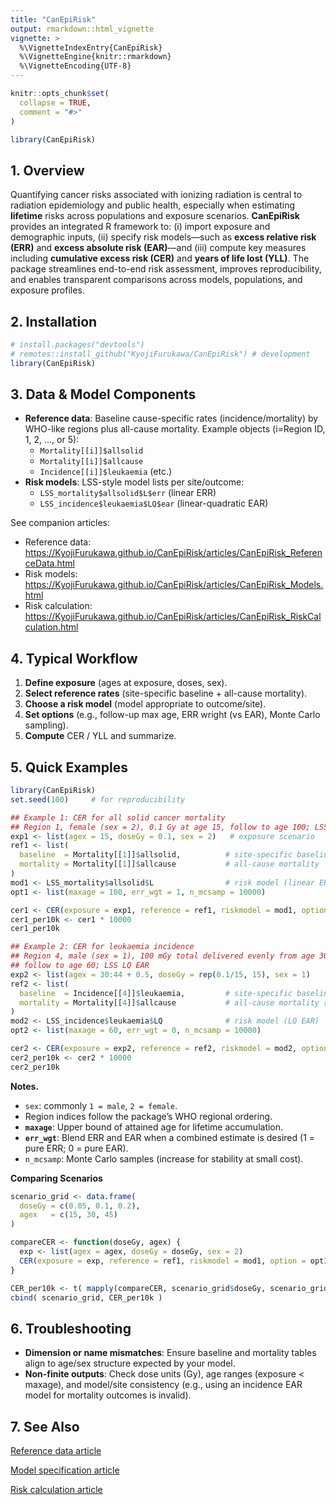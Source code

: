 ```yaml
---
title: "CanEpiRisk"
output: rmarkdown::html_vignette
vignette: >
  %\VignetteIndexEntry{CanEpiRisk}
  %\VignetteEngine{knitr::rmarkdown}
  %\VignetteEncoding{UTF-8}
---
```


```r
knitr::opts_chunk$set(
  collapse = TRUE,
  comment = "#>"
)
```

```r
library(CanEpiRisk)
```


## 1. Overview

Quantifying cancer risks associated with ionizing radiation is central to radiation epidemiology and public health, especially when estimating **lifetime** risks across populations and exposure scenarios. **CanEpiRisk** provides an integrated R framework to: (i) import exposure and demographic inputs, (ii) specify risk models—such as **excess relative risk (ERR)** and **excess absolute risk (EAR)**—and (iii) compute key measures including **cumulative excess risk (CER)** and **years of life lost (YLL)**. The package streamlines end-to-end risk assessment, improves reproducibility, and enables transparent comparisons across models, populations, and exposure profiles.

## 2. Installation

```r
# install.packages("devtools")
# remotes::install_github("KyojiFurukawa/CanEpiRisk") # development
library(CanEpiRisk)
```

## 3. Data & Model Components

- **Reference data**: Baseline cause-specific rates (incidence/mortality) by WHO-like regions plus all-cause mortality. Example objects (i=Region ID, 1, 2, ..., or 5):
  - `Mortality[[i]]$allsolid` 
  - `Mortality[[i]]$allcause`
  - `Incidence[[i]]$leukaemia` (etc.)
- **Risk models**: LSS-style model lists per site/outcome:
  - `LSS_mortality$allsolid$L$err` (linear ERR)
  - `LSS_incidence$leukaemia$LQ$ear` (linear-quadratic EAR)

See companion articles:

- Reference data: <https://KyojiFurukawa.github.io/CanEpiRisk/articles/CanEpiRisk_ReferenceData.html>  
- Risk models: <https://KyojiFurukawa.github.io/CanEpiRisk/articles/CanEpiRisk_Models.html>  
- Risk calculation: <https://KyojiFurukawa.github.io/CanEpiRisk/articles/CanEpiRisk_RiskCalculation.html>

## 4. Typical Workflow

1. **Define exposure** (ages at exposure, doses, sex).
2. **Select reference rates** (site-specific baseline + all-cause mortality).
3. **Choose a risk model** (model appropriate to outcome/site).
4. **Set options** (e.g., follow-up max age, ERR wright (vs EAR), Monte Carlo sampling).
5. **Compute** CER / YLL and summarize.

## 5. Quick Examples

```r
library(CanEpiRisk)
set.seed(100)     # for reproducibility

## Example 1: CER for all solid cancer mortality
## Region 1, female (sex = 2), 0.1 Gy at age 15, follow to age 100; LSS linear ERR
exp1 <- list(agex = 15, doseGy = 0.1, sex = 2)   # exposure scenario
ref1 <- list(
  baseline  = Mortality[[1]]$allsolid,          # site-specific baseline
  mortality = Mortality[[1]]$allcause           # all-cause mortality
)
mod1 <- LSS_mortality$allsolid$L                # risk model (linear ERR)
opt1 <- list(maxage = 100, err_wgt = 1, n_mcsamp = 10000)

cer1 <- CER(exposure = exp1, reference = ref1, riskmodel = mod1, option = opt1)
cer1_per10k <- cer1 * 10000
cer1_per10k
```

```r
## Example 2: CER for leukaemia incidence
## Region 4, male (sex = 1), 100 mGy total delivered evenly from age 30–45,
## follow to age 60; LSS LQ EAR
exp2 <- list(agex = 30:44 + 0.5, doseGy = rep(0.1/15, 15), sex = 1)
ref2 <- list(
  baseline  = Incidence[[4]]$leukaemia,         # site-specific baseline
  mortality = Mortality[[4]]$allcause           # all-cause mortality rates
)
mod2 <- LSS_incidence$leukaemia$LQ              # risk model (LQ EAR)
opt2 <- list(maxage = 60, err_wgt = 0, n_mcsamp = 10000)

cer2 <- CER(exposure = exp2, reference = ref2, riskmodel = mod2, option = opt2)
cer2_per10k <- cer2 * 10000
cer2_per10k
```

**Notes.** 

- `sex`: commonly `1 = male`, `2 = female`. 
- Region indices follow the package’s WHO regional ordering.
- **`maxage`**: Upper bound of attained age for lifetime accumulation.
- **`err_wgt`**: Blend ERR and EAR when a combined estimate is desired (1 = pure ERR; 0 = pure EAR).
- `n_mcsamp`: Monte Carlo samples (increase for stability at small cost).

**Comparing Scenarios**

```r
scenario_grid <- data.frame(
  doseGy = c(0.05, 0.1, 0.2),
  agex   = c(15, 30, 45)
)

compareCER <- function(doseGy, agex) {
  exp <- list(agex = agex, doseGy = doseGy, sex = 2)
  CER(exposure = exp, reference = ref1, riskmodel = mod1, option = opt1) * 10000
}

CER_per10k <- t( mapply(compareCER, scenario_grid$doseGy, scenario_grid$agex) )
cbind( scenario_grid, CER_per10k )
```

## 6. Troubleshooting

- **Dimension or name mismatches**: Ensure baseline and mortality tables align to age/sex structure expected by your model.
- **Non-finite outputs**: Check dose units (Gy), age ranges (exposure < maxage), and model/site consistency (e.g., using an incidence EAR model for mortality outcomes is invalid).

## 7. See Also

[Reference data article](https://KyojiFurukawa.github.io/CanEpiRisk/articles/CanEpiRisk_ReferenceData.html)

[Model specification article](https://KyojiFurukawa.github.io/CanEpiRisk/articles/CanEpiRisk_Models.html)

[Risk calculation article](https://KyojiFurukawa.github.io/CanEpiRisk/articles/CanEpiRisk_RiskCalculation.html)
